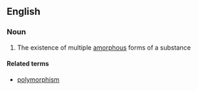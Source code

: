 ==English==

===Noun===
{{wikipedia}}
{{en-noun|-}}

# {{context|chemistry|physics}} The existence of multiple [[amorphous]] forms of a substance

====Related terms====
*[[polymorphism]]